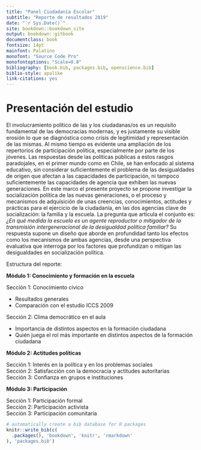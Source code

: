 ```yaml
---
title: "Panel Ciudadanía Escolar"
subtitle: "Reporte de resultados 2019"
date: "`r Sys.Date()`"
site: bookdown::bookdown_site
output: bookdown::gitbook
documentclass: book
fontsize: 14pt
mainfont: Palatino
monofont: "Source Code Pro"
monofontoptions: "Scale=0.8"
bibliography: [book.bib, packages.bib, openscience.bib]
biblio-style: apalike
link-citations: yes
---
```


# Presentación del estudio{-}

El involucramiento político de las y los ciudadanas/os es un requisito fundamental de las democracias modernas, y es justamente su visible erosión lo que se diagnóstica como crisis de legitimidad y representación de las mismas. Al mismo tiempo es evidente una ampliación de los repertorios de participación política, especialmente por parte de los jóvenes. Las respuestas desde las políticas públicas a estos rasgos paradojales, en el primer mundo como en Chile, se han enfocado al sistema educativo, sin considerar suficientemente el problema de las desigualdades de origen que afectan a las capacidades de participación, ni tampoco suficientemente las capacidades de agencia que exhiben las nuevas generaciones. En este marco el presente proyecto se propone investigar la socialización política de las nuevas generaciones, o el proceso y mecanismos de adquisición de unas creencias, conocimientos, actitudes y prácticas para el ejercicio de la ciudadanía, en las dos agencias clave de socialización: la familia y la escuela. La pregunta que articula el conjunto es: *¿En qué medida la escuela es un agente reproductor o mitigador de la transmisión intergeneracional de la desigualdad política familiar?* Su respuesta supone un diseño que aborde en profundidad tanto los efectos como los mecanismos de ambas agencias, desde una perspectiva evaluativa que interroga por los factores que profundizan o mitigan las desigualdades en socialización política.

Estructura del reporte:

**Módulo 1: Conocimiento y formación en la escuela**

Sección 1: Conocimiento cívico<br>
<ul>
  <li>Resultados generales</li>
  <li>Comparación con el estudio ICCS 2009</li>
</ul>
Sección 2: Clima democrático en el aula<br>
<ul>
  <li>Importancia de distintos aspectos en la formación ciudadana</li>
  <li>Quién juega el rol más importante en distintos aspectos de la formación ciudadana</li>
</ul>

**Módulo 2: Actitudes políticas**

Sección 1: Interés en la política y en los problemas sociales<br>
Sección 2: Satisfacción con la democracia y actitudes autoritarias<br>
Sección 3: Confianza en grupos e instituciones<br>

**Módulo 3: Participación**

Sección 1: Participación formal<br>
Sección 2: Participación activista<br>
Sección 3: Participación comunitaria<br>

```r
# automatically create a bib database for R packages
knitr::write_bib(c(
  .packages(), 'bookdown', 'knitr', 'rmarkdown'
), 'packages.bib')
```
<!--stackedit_data:
eyJoaXN0b3J5IjpbMjEwODI2NTg0MywtMTU3NTk5MjldfQ==
-->